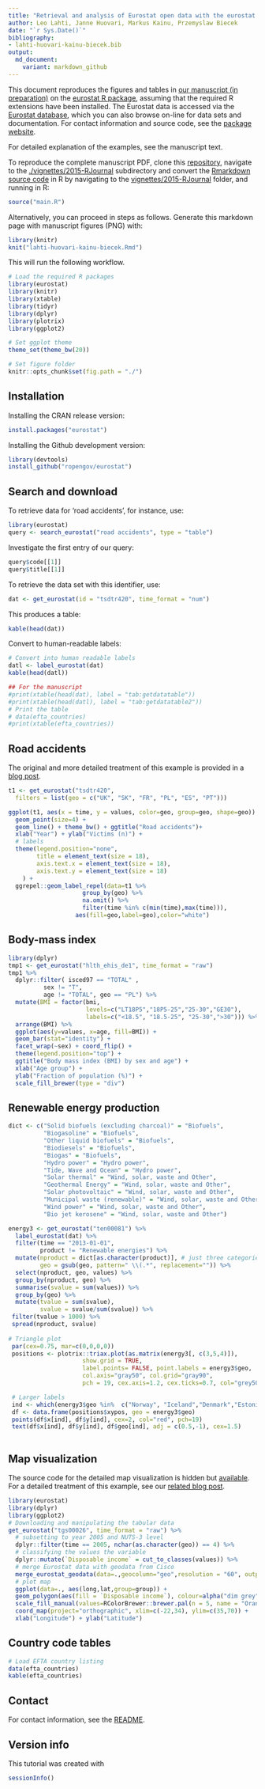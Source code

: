 ```yaml
---
title: "Retrieval and analysis of Eurostat open data with the eurostat package (R Journal manuscript)"
author: Leo Lahti, Janne Huovari, Markus Kainu, Przemyslaw Biecek
date: "`r Sys.Date()`"
bibliography: 
- lahti-huovari-kainu-biecek.bib
output: 
  md_document:
    variant: markdown_github
---
```

<!--
%\VignetteEngine{knitr::rmarkdown}
%\VignetteIndexEntry{eurostat Markdown Vignette}
%\usepackage[utf8]{inputenc}
-->


This document reproduces the figures and tables in [our manuscript (in preparation)](RJwrapper.pdf) on the [eurostat R package](https://github.com/rOpenGov/eurostat), assuming that the required R extensions have been installed. The Eurostat data is accessed via the [Eurostat database](http://ec.europa.eu/eurostat/data/database), which you can also browse on-line for data sets and documentation. For contact information and source code, see the [package website](http://ropengov.github.io/eurostat/).

For detailed explanation of the examples, see the manuscript text.

To reproduce the complete manuscript PDF, clone this [repository](https://github.com/rOpenGov/eurostat), navigate to the [./vignettes/2015-RJournal](https://github.com/rOpenGov/eurostat/tree/master/vignettes/2015-RJournal) subdirectory and convert the [Rmarkdown source code](lahti-huovari-kainu-biecek.Rmd) in R by navigating to the [vignettes/2015-RJournal](https://github.com/rOpenGov/eurostat/blob/master/vignettes/2015-RJournal/) folder, and running in R:

```r
source("main.R")
```

Alternatively, you can proceed in steps as follows. Generate this
markdown page with manuscript figures (PNG) with:

```r
library(knitr)
knit("lahti-huovari-kainu-biecek.Rmd")
```

This will run the following workflow.


```r
# Load the required R packages
library(eurostat)
library(knitr)
library(xtable)
library(tidyr)
library(dplyr)
library(plotrix)
library(ggplot2)

# Set ggplot theme
theme_set(theme_bw(20))

# Set figure folder
knitr::opts_chunk$set(fig.path = "./")
```

## Installation

Installing the CRAN release version:

```r
install.packages("eurostat")
```

Installing the Github development version:

```r
library(devtools)
install_github("ropengov/eurostat")
```


## Search and download

To retrieve data for 'road accidents', for
instance, use:

```r
library(eurostat)
query <- search_eurostat("road accidents", type = "table")
```

Investigate the first entry of our query:

```r
query$code[[1]]
query$title[[1]]
```


To retrieve the data set with this identifier, use:

```r
dat <- get_eurostat(id = "tsdtr420", time_format = "num")
```

This produces a table:

```r
kable(head(dat))
```


Convert to human-readable labels:

```r
# Convert into human readable labels
datl <- label_eurostat(dat)
kable(head(datl))
```


```r
## For the manuscript
#print(xtable(head(dat), label = "tab:getdatatable"))
#print(xtable(head(datl), label = "tab:getdatatable2"))
# Print the table
# data(efta_countries)
#print(xtable(efta_countries))
```


## Road accidents 

The original and more detailed treatment of this example is provided in a
[blog post](http://pbiecek.github.io/archivist/justGetIT.html).

```r

t1 <- get_eurostat("tsdtr420", 
  filters = list(geo = c("UK", "SK", "FR", "PL", "ES", "PT"))) 

ggplot(t1, aes(x = time, y = values, color=geo, group=geo, shape=geo)) +
  geom_point(size=4) + 
  geom_line() + theme_bw() + ggtitle("Road accidents")+
  xlab("Year") + ylab("Victims (n)") +
  # labels
  theme(legend.position="none",
        title = element_text(size = 18),
        axis.text.x = element_text(size = 18),
        axis.text.y = element_text(size = 18)
	) +
  ggrepel::geom_label_repel(data=t1 %>%  
                     group_by(geo) %>% 
                     na.omit() %>% 
                     filter(time %in% c(min(time),max(time))),
                   aes(fill=geo,label=geo),color="white")
```




## Body-mass index

```r
library(dplyr)
tmp1 <- get_eurostat("hlth_ehis_de1", time_format = "raw")
tmp1 %>%
  dplyr::filter( isced97 == "TOTAL" ,
          sex != "T",
          age != "TOTAL", geo == "PL") %>%
  mutate(BMI = factor(bmi, 
                      levels=c("LT18P5","18P5-25","25-30","GE30"), 
                      labels=c("<18.5", "18.5-25", "25-30",">30"))) %>%
  arrange(BMI) %>%
  ggplot(aes(y=values, x=age, fill=BMI)) +
  geom_bar(stat="identity") +
  facet_wrap(~sex) + coord_flip() +
  theme(legend.position="top") +
  ggtitle("Body mass index (BMI) by sex and age") +
  xlab("Age group") +
  ylab("Fraction of population (%)") +  
  scale_fill_brewer(type = "div")
```


## Renewable energy production

```r
dict <- c("Solid biofuels (excluding charcoal)" = "Biofuels",
          "Biogasoline" = "Biofuels",
          "Other liquid biofuels" = "Biofuels",
          "Biodiesels" = "Biofuels",
          "Biogas" = "Biofuels",
          "Hydro power" = "Hydro power",
          "Tide, Wave and Ocean" = "Hydro power",
          "Solar thermal" = "Wind, solar, waste and Other",
          "Geothermal Energy" = "Wind, solar, waste and Other",
          "Solar photovoltaic" = "Wind, solar, waste and Other",
          "Municipal waste (renewable)" = "Wind, solar, waste and Other",
          "Wind power" = "Wind, solar, waste and Other",
          "Bio jet kerosene" = "Wind, solar, waste and Other")

energy3 <- get_eurostat("ten00081") %>%
  label_eurostat(dat) %>% 
  filter(time == "2013-01-01",
         product != "Renewable energies") %>%
  mutate(nproduct = dict[as.character(product)], # just three categories
         geo = gsub(geo, pattern=" \\(.*", replacement="")) %>%
  select(nproduct, geo, values) %>% 
  group_by(nproduct, geo) %>%
  summarise(svalue = sum(values)) %>%
  group_by(geo) %>%
  mutate(tvalue = sum(svalue),
         svalue = svalue/sum(svalue)) %>%
 filter(tvalue > 1000) %>% 
 spread(nproduct, svalue)
 
# Triangle plot
 par(cex=0.75, mar=c(0,0,0,0))
 positions <- plotrix::triax.plot(as.matrix(energy3[, c(3,5,4)]),
                     show.grid = TRUE,
                     label.points= FALSE, point.labels = energy3$geo,
                     col.axis="gray50", col.grid="gray90",
                     pch = 19, cex.axis=1.2, cex.ticks=0.7, col="grey50")

 # Larger labels
 ind <- which(energy3$geo %in%  c("Norway", "Iceland","Denmark","Estonia", "Turkey", "Italy", "Finland"))
 df <- data.frame(positions$xypos, geo = energy3$geo)
 points(df$x[ind], df$y[ind], cex=2, col="red", pch=19)
 text(df$x[ind], df$y[ind], df$geo[ind], adj = c(0.5,-1), cex=1.5)
 
```



## Map visualization

The source code for the detailed map visualization is hidden but [available](https://github.com/rOpenGov/eurostat/blob/master/vignettes/2015-RJournal/lahti-huovari-kainu-biecek.Rmd). For a detailed treatment of this example, see our [related blog post](http://ropengov.github.io/r/2015/05/01/eurostat-package-examples/).

```r
library(eurostat)
library(dplyr)
library(ggplot2)
# Downloading and manipulating the tabular data
get_eurostat("tgs00026", time_format = "raw") %>% 
  # subsetting to year 2005 and NUTS-3 level
  dplyr::filter(time == 2005, nchar(as.character(geo)) == 4) %>% 
  # classifying the values the variable
  dplyr::mutate(`Disposable income` = cut_to_classes(values)) %>% 
  # merge Eurostat data with geodata from Cisco
  merge_eurostat_geodata(data=.,geocolumn="geo",resolution = "60", output_class ="df", all_regions=TRUE) %>% 
  # plot map
  ggplot(data=., aes(long,lat,group=group)) +
  geom_polygon(aes(fill = `Disposable income`), colour=alpha("dim grey", 1/2),size=.2) +
  scale_fill_manual(values=RColorBrewer::brewer.pal(n = 5, name = "Oranges")) + theme(legend.position=c(0.17,0.65)) +
  coord_map(project="orthographic", xlim=c(-22,34), ylim=c(35,70)) +
  xlab("Longitude") + ylab("Latitude")
```





## Country code tables

```r
# Load EFTA country listing
data(efta_countries)
kable(efta_countries)
```


## Contact

For contact information, see the [README](../README.md).


## Version info

This tutorial was created with

```r
sessionInfo()
```
